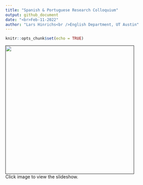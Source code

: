 ```yaml
---
title: "Spanish & Portuguese Research Colloquium"
output: github_document
date: "<br>Feb-11-2022"
author: "Lars Hinrichs<br />English Department, UT Austin"
---
```


```r
knitr::opts_chunk$set(echo = TRUE)
```


[<img src="slide1.png" width=400 />]()<br>Click image to view the slideshow.

